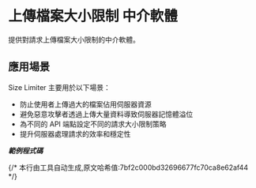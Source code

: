 # 上傳檔案大小限制 中介軟體


提供對請求上傳檔案大小限制的中介軟體。

## 應用場景

Size Limiter 主要用於以下場景：
- 防止使用者上傳過大的檔案佔用伺服器資源
- 避免惡意攻擊者透過上傳大量資料導致伺服器記憶體溢位
- 為不同的 API 端點設定不同的請求大小限制策略
- 提升伺服器處理請求的效率和穩定性

_**範例程式碼**_

<Tabs>
<Tab label="main.rs">
<SizeLimiterMainCode/>
</Tab>
<Tab label="Cargo.toml">
<SizeLimiterCargoCode/>
</Tab>
</Tabs>
{/* 本行由工具自动生成,原文哈希值:7bf2c000bd32696677fc70ca8e62af44 */}
